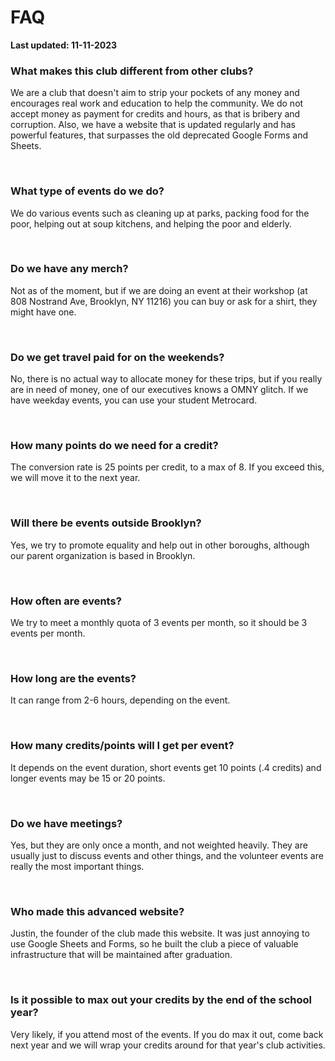 
# FAQ <AiOutlineQuestionCircle className="inline" />

**Last updated: 11-11-2023**



### What makes this club different from other clubs?
We are a club that doesn't aim to strip your pockets of any money and encourages real work and education to help the community. We do not accept money as payment for credits and hours, as that is bribery and corruption.
Also, we have a website that is updated regularly and has powerful features, that surpasses the old deprecated Google Forms and Sheets.

<br />

### What type of events do we do?
We do various events such as cleaning up at parks, packing food for the poor, helping out at soup kitchens, and helping the poor and elderly.

<br />

### Do we have any merch?
Not as of the moment, but if we are doing an event at their workshop (at 808 Nostrand Ave, Brooklyn, NY 11216) you can buy or ask for a shirt, they might have one.

<br />

### Do we get travel paid for on the weekends?
No, there is no actual way to allocate money for these trips, but if you really are in need of money, one of our executives knows a OMNY glitch. If we have weekday events, you can use your student Metrocard.

<br />

### How many points do we need for a credit?
The conversion rate is 25 points per credit, to a max of 8. If you exceed this, we will move it to the next year.

<br />

### Will there be events outside Brooklyn?
Yes, we try to promote equality and help out in other boroughs, although our parent organization is based in Brooklyn.

<br />

### How often are events?
We try to meet a monthly quota of 3 events per month, so it should be 3 events per month.

<br />

### How long are the events?
It can range from 2-6 hours, depending on the event.

<br />

### How many credits/points will I get per event?
It depends on the event duration, short events get 10 points (.4 credits) and longer events may be 15 or 20 points.

<br />

### Do we have meetings?
Yes, but they are only once a month, and not weighted heavily. They are usually just to discuss events and other things, and the volunteer events are really the most important things.

<br />

### Who made this advanced website?
Justin, the founder of the club made this website. It was just annoying to use Google Sheets and Forms, so he built the club a piece of valuable infrastructure that will be maintained after graduation.

<br />

### Is it possible to max out your credits by the end of the school year?
Very likely, if you attend most of the events. If you do max it out, come back next year and we will wrap your credits around for that year's club activities.
